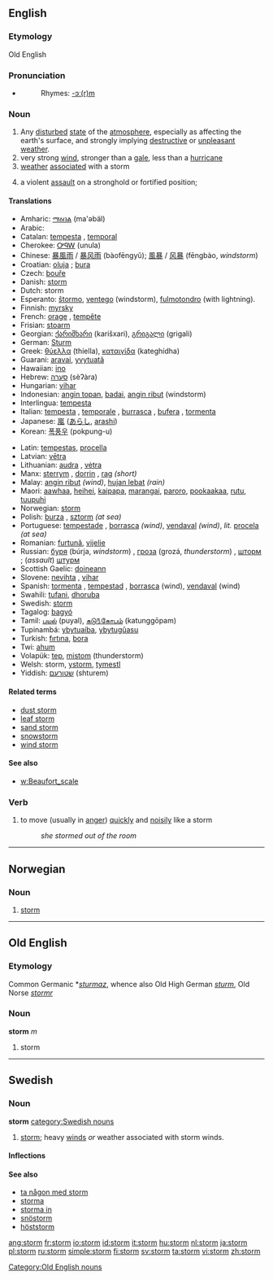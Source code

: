 ==English==

===Etymology===
Old English

===Pronunciation===
*{{audio|en-us-storm.ogg|Audio (US)}}
*:Rhymes: [[Rhymes:English:-ɔː(r)m|-ɔː(r)m]]

===Noun===
{{en-noun}}

# Any [[disturbed]] [[state]] of the [[atmosphere]], especially as affecting the earth's surface, and strongly implying [[destructive]] or [[unpleasant]] [[weather]].
#very strong [[wind]], stronger than a [[gale]], less than a [[hurricane]]
#[[weather]] [[associate]]d with a storm
# {{military}} a violent [[assault]] on a stronghold or fortified position;

====Translations====
{{top}}
*Amharic: [[ማዕበል]] (ma'əbäl)
*Arabic: {{ARchar|[[اعصار]]}} {{Unicode|(’iaʕʂá:r)}}
*Catalan: [[tempesta]] {{f}}, [[temporal]] {{m}}
*Cherokee: [[ᎤᏄᎳ]] (unula)
*Chinese: [[暴風雨]] / [[暴风雨]] (bàofēngyǔ); [[風暴]] / [[风暴]] (fēngbào, ''windstorm'')
*Croatian: [[oluja]] {{f}}; [[bura]]
*Czech: [[bouře]] {{f}}
*Danish: [[storm]] {{c}}
*Dutch: storm {{m}}
*Esperanto: [[ŝtormo]], [[ventego]] (windstorm), [[fulmotondro]] (with lightning).
*Finnish: [[myrsky]]
*French: [[orage]] {{m}}, [[tempête]] {{f}}
*Frisian: [[stoarm]]
*Georgian: [[ქარიშხარი]] (karišxari), [[გრიგალი]] (grigali)
*German: [[Sturm]] {{m}}
*Greek: [[θύελλα]] (thíella), [[καταιγίδα]] (kateghídha)
*Guarani: [[aravai]], [[yvytuatã]]
*Hawaiian: [[ino]]
*Hebrew: [[סערה]] (sèʔàra) {{f}}
*Hungarian: [[vihar]]
*Indonesian: [[angin topan]], [[badai]], [[angin ribut]] (windstorm)
*Interlingua: [[tempesta]]
*Italian: [[tempesta]] {{f}},  [[temporale]] {{m}}, [[burrasca]] {{f}}, [[bufera]] {{f}}, [[tormenta]] {{f}}
*Japanese: [[嵐]] ([[あらし]], [[arashi]])
*Korean: [[폭풍우]] (pokpung-u)
{{mid}}
*Latin: [[tempestas]], [[procella]]
*Latvian: [[vētra]]
*Lithuanian: [[audra]] {{f}}, [[vėtra]] {{f}}
*Manx: [[sterrym]] {{m}}, [[dorrin]] {{m}}, [[rag]] {{m}} ''(short)''
*Malay: [[angin ribut]] ''(wind)'', [[hujan lebat]] ''(rain)''
*Maori: [[aawhaa]], [[heihei]], [[kaipapa]], [[marangai]], [[paroro]], [[pookaakaa]], [[rutu]], [[tuupuhi]]
*Norwegian: [[#Norwegian|storm]]
*Polish: [[burza]] {{f}}, [[sztorm]] {{m}} ''(at sea)''
*Portuguese: [[tempestade]] {{f}}, [[borrasca]] {{f}} ''(wind)'', [[vendaval]] {{m}} ''(wind)'', ''lit.'' [[procela]] {{f}} ''(at sea)''
*Romanian: [[furtună]], [[vijelie]]
*Russian: [[буря]] (búrja, ''windstorm'') {{f}}, [[гроза]] (grozá, ''thunderstorm'') {{f}}, [[шторм]] {{m}}; (''assault'') [[штурм]] {{m}}
*Scottish Gaelic: [[doineann]] {{f}}
*Slovene: [[nevihta]] {{f}}, [[vihar]]
*Spanish: [[tormenta]] {{f}}, [[tempestad]] {{f}}, [[borrasca]] {{f}} (wind), [[vendaval]] {{m}} (wind)
*Swahili: [[tufani]], [[dhoruba]]
*Swedish: [[storm]]
*Tagalog: [[bagyó]]
*Tamil: [[புயல்]] (puyal), [[கடு௩்கோபம்]] (katunggōpam)
*Tupinambá: [[ybytuaíba]], [[ybytugûasu]]
*Turkish: [[fırtına]], [[bora]]
*Twi: [[ahum]]
*Volapük: [[tep]], [[mistom]] (thunderstorm)
*Welsh: storm, [[ystorm]], [[tymestl]]
*Yiddish: [[שטורעם]] (shturem)
{{bottom}}

====Related terms====
*[[dust storm]]
*[[leaf storm]]
*[[sand storm]]
*[[snowstorm]]
*[[wind storm]]

====See also====
*[[w:Beaufort_scale]]

===Verb===
{{en-verb}}

#to move (usually in [[anger]]) [[quickly]] and [[noisily]] like a storm
#:''she stormed out of the room''

----

==Norwegian==

===Noun===
{{no-noun-m1|storm}}
#[[#English|storm]]

----

==Old English==

===Etymology===
Common Germanic *''[[sturmaz]]'', whence also Old High German ''[[sturm]]'', Old Norse ''[[stormr]]''
===Noun===
'''storm''' ''m''

# storm

[[Category:Old English nouns]]


----

==Swedish==

===Noun===
'''storm'''
[[category:Swedish nouns]]
#[[#English|storm]]; heavy [[winds]] ''or'' weather associated with storm winds.

====Inflections====
{{sv-noun|gender=Common|storm|stormen|stormar|stormarna|storms|stormens|stormars|stormarnas}}

====See also====
*[[ta någon med storm]]
*[[storma]]
*[[storma in]]
*[[snöstorm]]
*[[höststorm]]

[[ang:storm]]
[[fr:storm]]
[[io:storm]]
[[id:storm]]
[[it:storm]]
[[hu:storm]]
[[nl:storm]]
[[ja:storm]]
[[pl:storm]]
[[ru:storm]]
[[simple:storm]]
[[fi:storm]]
[[sv:storm]]
[[ta:storm]]
[[vi:storm]]
[[zh:storm]]